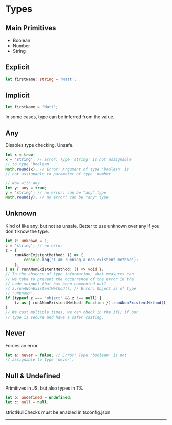# Types

## Main Primitives

- Boolean
- Number
- String

## Explicit

```ts copy
let firstName: string = 'Matt';
```

## Implicit

```ts copy
let firstName = 'Matt';
```

In some cases, type can be inferred from the value.

## Any

Disables type checking. Unsafe.

```ts copy
let x = true;
x = 'string'; // Error: Type 'string' is not assignable
// to type 'boolean'.
Math.round(x); // Error: Argument of type 'boolean' is
// not assignable to parameter of type 'number'.

// Now with any
let y: any = true;
y = 'string'; // no error; can be "any" type
Math.round(y); // no error; can be "any" type
```

## Unknown

Kind of like any, but not as unsafe. Better to use unknown over any if you don't know the type.

```ts copy
let z: unknown = 1;
z = 'string'; // no error
z = {
	runANonExistentMethod: () => {
		console.log('I am running a non existent method');
	},
} as { runANonExistentMethod: () => void };
// In the absence of type information, what measures can
// we take to prevent the occurrence of the error in the
// code snippet that has been commented out?
// z.runANonExistentMethod(); // Error: Object is of type
// 'unknown'.
if (typeof z === 'object' && z !== null) {
	(z as { runANonExistentMethod: Function }).runANonExistentMethod();
}
// We cast multiple times, we can check in the if() if our
// type is secure and have a safer casting.
```

## Never

Forces an error.

```ts copy
let a: never = false; // Error: Type 'boolean' is not
// assignable to type 'never'.
```

## Null & Undefined

Primitives in JS, but also types in TS.

```ts copy
let b: undefined = undefined;
let c: null = null;
```

strictNullChecks must be enabled in tsconfig.json

---
